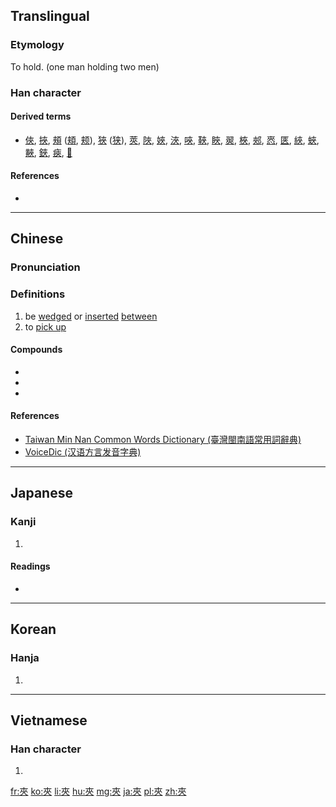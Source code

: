 {{also|夹|㚒}}
==Translingual==

===Etymology===
{{Han compound|大|人|人|ls=ic}}

To hold. (one man holding two men)

===Han character===
{{Han char|rn=37|rad=大|as=04|sn=7|four=40038|canj=KOO|ids=⿻大从}}

====Derived terms====
* [[俠]], [[挾]], [[頰]] ([[頬]], [[颊]]), [[狹]] ([[狭]]), [[莢]], [[陜]], [[㛍]], [[浹]], [[唊]], [[䩡]], [[䀹]], [[翜]], [[梜]], [[郟]], [[㤲]], [[匧]], [[綊]], [[蛺]], [[䵌]], [[鋏]], [[㾜]], [[𠩘]]

====References====
* {{Han ref|kx=0250.100|dkj=05867|dj=0509.200|hdz=10529.180|uh=593E|ud=22846|bh=A7A8|bd=42920}}

----

==Chinese==
{{zh-forms|s=夹}}

===Pronunciation===
{{zh-pron
|m=jiā
|c=gaap3,gap3,gep6
|h=
|mn=ngoeh
|w=
|mc=y
|oc=y
|ma=|ma2=
|cat=v
}}

===Definitions===
{{zh-hanzi}}

# be [[wedge]]d or [[insert]]ed [[between]]
# to [[pick up]]

====Compounds====
* {{zh-l|夾攻}}
* {{zh-l|夾襖}}
* {{zh-l|夾克}}

====References====
* [http://twblg.dict.edu.tw/holodict_new/result_detail.jsp?n_no=3039&curpage=1&sample=%E5%A4%BE&radiobutton=1&querytarget=1&limit=20&pagenum=1&rowcount=5 Taiwan Min Nan Common Words Dictionary (臺灣閩南語常用詞辭典)]
* [http://cn.voicedic.com VoiceDic (汉语方言发音字典)]

----

==Japanese==

===Kanji===
{{ja-kanji|grade=|rs=大04}}

# {{defn|lang=ja|sort=大04}}

====Readings====
* {{ja-readings|on=[[こう]] (kō), [[きょう]] (kyō)|kun=[[はさむ]] (hasamu)}}

----

==Korean==

===Hanja===
{{ko-hanja|hangeul=협|rv=hyeop|mr=hyŏp}}

# {{defn|lang=ko|sort=大04}}

----

==Vietnamese==

===Han character===
{{vi-hantu|[[giáp]], [[xáp]], [[ghép]], [[kép]]|rs=大04}}

# {{defn|lang=vi|sort=大04}}

[[fr:夾]]
[[ko:夾]]
[[li:夾]]
[[hu:夾]]
[[mg:夾]]
[[ja:夾]]
[[pl:夾]]
[[zh:夾]]